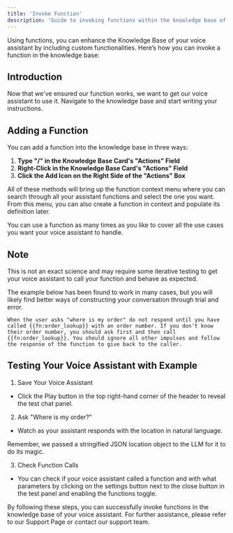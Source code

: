 ```yaml
---
title: 'Invoke Function'
description: 'Guide to invoking functions within the knowledge base of your voice assistant'
---
```


Using functions, you can enhance the Knowledge Base of your voice assistant by including custom functionalities. Here’s how you can invoke a function in the knowledge base:

## Introduction

Now that we've ensured our function works, we want to get our voice assistant to use it. Navigate to the knowledge base and start writing your instructions.

## Adding a Function

You can add a function into the knowledge base in three ways:

1. **Type "/" in the Knowledge Base Card's "Actions" Field**
2. **Right-Click in the Knowledge Base Card's "Actions" Field**
3. **Click the Add Icon on the Right Side of the "Actions" Box**

All of these methods will bring up the function context menu where you can search through all your assistant functions and select the one you want. From this menu, you can also create a function in context and populate its definition later.

You can use a function as many times as you like to cover all the use cases you want your voice assistant to handle.

## Note

This is not an exact science and may require some iterative testing to get your voice assistant to call your function and behave as expected.

The example below has been found to work in many cases, but you will likely find better ways of constructing your conversation through trial and error.

```plaintext
When the user asks "where is my order" do not respond until you have called {{fn:order_lookup}} with an order number. If you don't know their order number, you should ask first and then call {{fn:order_lookup}}. You should ignore all other impulses and follow the response of the function to give back to the caller.
```

## Testing Your Voice Assistant with Example

1. Save Your Voice Assistant
- Click the Play button in the top right-hand corner of the header to reveal the test chat panel.

2. Ask "Where is my order?"
- Watch as your assistant responds with the location in natural language.

Remember, we passed a stringified JSON location object to the LLM for it to do its magic.

3. Check Function Calls

- You can check if your voice assistant called a function and with what parameters by clicking on the settings button next to the close button in the test panel and enabling the functions toggle.

By following these steps, you can successfully invoke functions in the knowledge base of your voice assistant. For further assistance, please refer to our Support Page or contact our support team.

